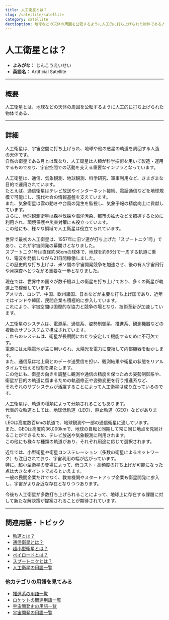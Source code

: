 ```yaml
---
title: 人工衛星とは？
slug: /satellite/satellite
category: satellite
dectioption: 地球などの天体の周囲を公転するように人工的に打ち上げられた物体である人工衛星の意味・定義・内容について解説します．
---
```



<Head>
  <script type="application/ld+json">
    {`{
      "@context": "https://schema.org",
      "@type": "DefinedTerm",
      "name": "人工衛星とは？",
      "inDefinedTermSet": "https://www.space-portal.org",
      "termCode": "satellite/satellite",
      "description": "地球などの天体の周囲を公転するように人工的に打ち上げられた物体である人工衛星の意味・定義・内容について解説します．",
      "url": "https://www.space-portal.org/docs/satellite/satellite"
    }`}
  </script>
</Head>

# 人工衛星とは？

- **よみがな：** じんこうえいせい  
- **英語名：** Artificial Satellite  

---

## 概要

人工衛星とは，地球などの天体の周囲を公転するように人工的に打ち上げられた物体である．

---

## 詳細

人工衛星は、宇宙空間に打ち上げられ、地球や他の惑星の軌道を周回する人造の天体です。  
自然の衛星である月とは異なり、人工衛星は人類が科学技術を用いて製造・運用するものであり、宇宙空間での活動を支える重要なインフラとなっています。  

人工衛星は、通信、気象観測、地球観測、科学研究、軍事利用など、さまざまな目的で運用されています。  
たとえば、通信衛星はテレビ放送やインターネット接続、電話通信などを地球規模で可能にし、現代社会の情報基盤を支えています。  
また、気象衛星は雲の動きや台風の発生を監視し、気象予報の精度向上に貢献しています。  
さらに、地球観測衛星は森林伐採や海洋汚染、都市の拡大などを把握するために利用され、環境保護や災害対策にも役立っています。  
この他にも、様々な領域で人工衛星は役立てられています。  

世界で最初の人工衛星は、1957年に旧ソ連が打ち上げた「スプートニク1号」であり、これが宇宙開発の幕開けとなりました。  
スプートニク1号は直径約58cmの球体で、地球を約96分で一周する軌道に乗り、電波を発信しながら21日間稼働しました。  
この歴史的な打ち上げは、米ソ間の宇宙開発競争を加速させ、後の有人宇宙飛行や月探査へとつながる重要な一歩となりました。  

現在では、世界中の国々が数千機以上の衛星を打ち上げており、多くの衛星が軌道上で稼働しています。  
アメリカ、ロシア、中国、欧州諸国、日本などが主要な打ち上げ国であり、近年ではインドや韓国、民間企業も積極的に参入しています。  
これにより、宇宙空間は国際的な協力と競争の場となり、技術革新が加速しています。  

人工衛星のシステムは、電源系、通信系、姿勢制御系、推進系、観測機器などの複数のサブシステムで構成されています。  
これらのシステムは、衛星が長期間にわたり安定して機能するために不可欠です。  
電源には太陽電池が主に用いられ、太陽光を電力に変換して内部機器を動かします。  
また、通信系は地上局とのデータ送受信を担い、観測結果や衛星の状態をリアルタイムで伝える役割を果たします。  
この他にも、衛星の向きを調整し観測や通信の精度を保つための姿勢制御系や、  
衛星が目的の軌道に留まるための軌道修正や姿勢変更を行う推進系など、  
それぞれのサブシステムが活躍することによって人工衛星は成り立っているのです。  

人工衛星は、軌道の種類によって分類されることもあります。  
代表的な軌道としては、地球低軌道（LEO）、静止軌道（GEO）などがあります。  
LEOは高度数百kmの軌道で、地球観測や一部の通信衛星に適しています。  
また、GEOは高度約36,000kmで、地球の自転と同期して常に同じ地点を見続けることができるため、テレビ放送や気象観測に利用されます。  
この他にも様々な種類の軌道があり、それぞれ用途に応じて選択されます。  

近年では、小型衛星や衛星コンステレーション（多数の衛星によるネットワーク）も注目されており、宇宙利用の幅が広がっています。  
特に、超小型衛星の登場によって、低コスト・高頻度の打ち上げが可能になった点は大きなポイントであるといえます。  
一般の民間企業だけでなく、教育機関やスタートアップ企業も衛星開発に参入し、宇宙がより身近な存在となりつつあります。  

今後も人工衛星が多数打ち上げられることによって、地球上に存在する課題に対して新たな解決策が提案されることが期待されています。

---

## 関連用語・トピック

- [軌道とは？](/docs/orbit/orbit/)
- [通信衛星とは？](/docs/satellite/type/communication-satellite/)
- [超小型衛星とは？](/docs/satellite/type/cubesat/)
- [ペイロードとは？](/docs/rocket/system/payload/)
- [スプートニクとは？](/docs/glossary/history/sputnik/)
- [人工衛星の用語一覧](/docs/category/satellite/)

### 他カテゴリの用語を見てみる
- [推進系の用語一覧](/docs/category/propulsion/)
- [ロケットの関連用語一覧](/docs/category/rocket/)
- [宇宙開発史の用語一覧](/docs/category/history/)
- [宇宙開発の用語一覧](/docs/category/glossary/)

